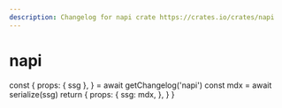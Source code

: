```yaml
---
description: Changelog for napi crate https://crates.io/crates/napi
---
```




# napi

  const {
    props: { ssg },
  } = await getChangelog('napi')
  const mdx = await serialize(ssg)
  return {
    props: {
      ssg: mdx,
    },
  }
}

<Changelog />
